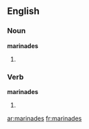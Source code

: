 ==English==

===Noun===
'''marinades'''

# {{plural of|[[marinade]]}}

===Verb===
'''marinades'''

# {{third-person singular of|[[marinade]]}}

[[ar:marinades]]
[[fr:marinades]]